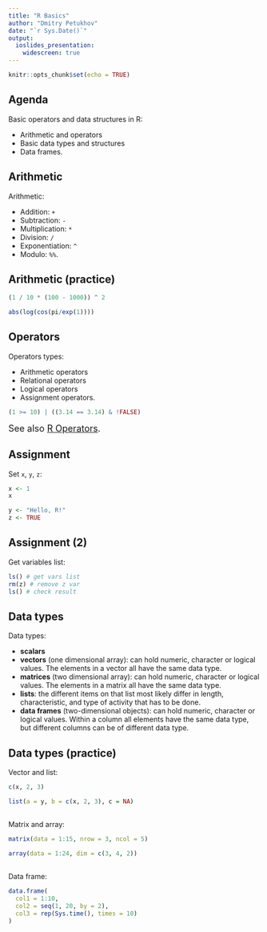 ```yaml
---
title: "R Basics"
author: "Dmitry Petukhov"
date: "`r Sys.Date()`"
output:
  ioslides_presentation:
    widescreen: true
---
```


```r
knitr::opts_chunk$set(echo = TRUE)
```


## Agenda

Basic operators and data structures in R:

- Arithmetic and operators
- Basic data types and structures
- Data frames.



## Arithmetic
Arithmetic:

- Addition: `+`
- Subtraction: `-`
- Multiplication: `*`
- Division: `/`
- Exponentiation: `^`
- Modulo: `%%`.


## Arithmetic (practice)

```r
(1 / 10 * (100 - 1000)) ^ 2
```

```r
abs(log(cos(pi/exp(1))))
```


## Operators

Operators types:

- Arithmetic operators
- Relational operators
- Logical operators
- Assignment operators.

```r
(1 >= 10) | ((3.14 == 3.14) & !FALSE)
```
<font size="4">
See also [R Operators](https://www.datamentor.io/r-programming/operator/).
</font>


## Assignment

Set `x`, `y`, `z`:

```r
x <- 1
x

y <- "Hello, R!"
z <- TRUE
```

## Assignment (2)

Get variables list:

```r
ls() # get vars list
rm(z) # remove z var
ls() # check result
```


## Data types

Data types:

- **scalars**
- **vectors** (one dimensional array): can hold numeric, character or logical values. The elements in a vector all have the same data type.
- **matrices** (two dimensional array): can hold numeric, character or logical values. The elements in a matrix all have the same data type.
- **lists**: the different items on that list most likely differ in length, characteristic, and type of activity that has to be done. 
- **data frames** (two-dimensional objects): can hold numeric, character or logical values. Within a column all elements have the same data type, but different columns can be of different data type.



## Data types (practice)

Vector and list:
```r
c(x, 2, 3)

list(a = y, b = c(x, 2, 3), с = NA)
```


##

Matrix and array:
```r
matrix(data = 1:15, nrow = 3, ncol = 5)

array(data = 1:24, dim = c(3, 4, 2))
```


##

Data frame:
```r
data.frame(
  col1 = 1:10,
  col2 = seq(1, 20, by = 2),
  col3 = rep(Sys.time(), times = 10)
)
```


